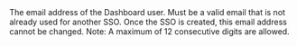   

  
<ResponseField name="Email" type="boolean" >  
<MaxLength255Characters />    
The email address of the Dashboard user. Must be a valid email that is not already used for another SSO. Once the SSO is created, this email address cannot be changed.  
Note: A maximum of 12 consecutive digits are allowed.  
</ResponseField>